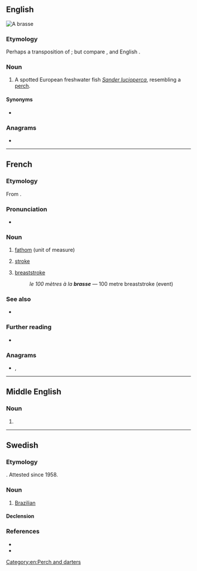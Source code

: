 {{also|Brasse|brassé}}
==English==
[[File:StizostedionLuciopercaAquarium.JPG|thumb|A '''brasse''']]
{{wikipedia|Sander (genus)}}
{{wikispecies|Sander lucioperca}}

===Etymology===
Perhaps a transposition of {{m|en|barse}}; but compare {{cog|de|Brasse||bream}}, and English {{m|en|bream}}.

===Noun===
{{en-noun}}

# A spotted European freshwater fish ''[[Sander lucioperca]]'', resembling a [[perch]].

====Synonyms====
* {{sense|Sander lucioperca}} {{l|en|zander}}

===Anagrams===
* {{anagrams|en|a=aberss|BSAers|Brases|Sabers|barses|besras|sabers|sabres}}

[[Category:en:Perch and darters]]

----

==French==

===Etymology===
From {{der|fr|la|([[tensus|tēnsa]]) [[bracchium|bracchia]]||(outstretched) arms}}.

===Pronunciation===
* {{fr-IPA}}

===Noun===
{{fr-noun|f}}

# [[fathom]] (unit of measure)
# {{lb|fr|swimming}} [[stroke]]
# {{lb|fr|swimming}} [[breaststroke]]
#: ''le 100 mètres à la '''brasse''''' — 100 metre breaststroke (event)

===See also===
* {{l|fr|toise}}

===Further reading===
* {{R:TLFi}}

===Anagrams===
* {{l|fr|brases}}, {{l|fr|sabres}}

{{C|fr|Units of measure}}

----

==Middle English==

===Noun===
{{head|enm|noun}}

# {{alt form|enm|bras}}

----

==Swedish==

===Etymology===
{{clipping|sv|brasilianare}}. Attested since 1958.

===Noun===
{{sv-noun|c}}

# {{lb|sv|informal}} [[Brazilian]]

====Declension====
{{sv-infl-noun-c-r|3=brassa}}

===References===
* {{R:svenska.se|saol}}
* {{R:svenska.se|so}}